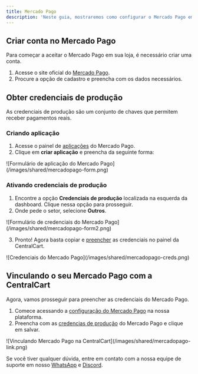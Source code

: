```yaml
---
title: Mercado Pago
description: 'Neste guia, mostraremos como configurar o Mercado Pago em nossa plataforma.'
---
```


## Criar conta no Mercado Pago
Para começar a aceitar o Mercado Pago em sua loja, é necessário criar uma conta.

1. Acesse o site oficial do [Mercado Pago](https://www.mercadopago.com.br).
2. Procure a opção de cadastro e preencha com os dados necessários.

## Obter credenciais de produção
As credenciais de produção são um conjunto de chaves que permitem receber pagamentos reais.

### Criando aplicação
1. Acesse o painel de [aplicações](https://www.mercadopago.com.br/developers/panel/app) do Mercado Pago.
2. Clique em **criar aplicação** e preencha da seguinte forma:

<Frame>
  ![Formulário de aplicação do Mercado Pago](/images/shared/mercadopago-form.png)
</Frame>

### Ativando credenciais de produção
1. Encontre a opção **Credenciais de produção** localizada na esquerda da dashboard. Clique nessa opção para prosseguir.
2. Onde pede o setor, selecione **Outros**.

<Frame>
  ![Formulário de credenciais do Mercado Pago](/images/shared/mercadopago-form2.png)
</Frame>

3. Pronto! Agora basta copiar e [preencher](#vinculando-o-seu-mercado-pago-com-a-centralcart) as credenciais no painel da CentralCart.

<Frame>
  ![Credenciais do Mercado Pago](/images/shared/mercadopago-creds.png)
</Frame>

## Vinculando o seu Mercado Pago com a CentralCart
Agora, vamos prosseguir para preencher as credenciais do Mercado Pago.

1. Comece acessando a [configuração do Mercado Pago](https://app.centralcart.com.br/settings/gateway/mercadopago) na nossa plataforma.
3. Preencha com as [credencias de produção](#obter-credenciais-de-producao) do Mercado Pago e clique em salvar.

<Frame>
  ![Vinculando Mercado Pago na CentralCart](/images/shared/mercadopago-link.png)
</Frame>

<Check>Se você tiver qualquer dúvida, entre em contato com a nossa equipe de suporte
em nosso [WhatsApp](https://api.whatsapp.com/send/?phone=5515992647447&text=Ol%C3%A1%2C+tenho+d%C3%BAvidas+sobre+a+CentralCart&type=phone_number&app_absent=0) 
e [Discord](https://centralcart.com.br/discord).</Check>

